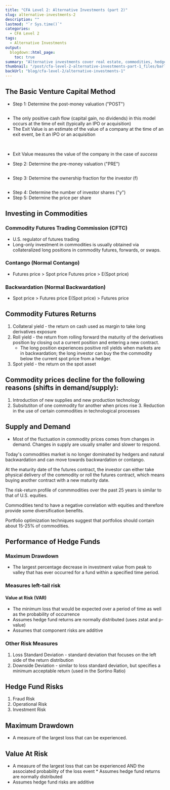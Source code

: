 ```yaml
---
title: "CFA Level 2: Alternative Investments (part 2)"
slug: alternative-investments-2
description: ""
lastmod: "`r Sys.time()`"
categories:
  - CFA Level 2
tags:
  - Alternative Investments
output:
  blogdown::html_page:
    toc: true
summary: "Alternative investments cover real estate, commodities, hedge funds, private equity, and more. Each of these has its own unique risk and reward features."
thumbnail: "/post/cfa-level-2-alternative-investments-part-1_files/barley.jpg"
backUrl: "blog/cfa-level-2/alternative-investments-1"
---
```


## The Basic Venture Capital Method

- Step 1: Determine the post-money valuation ("POST")

<Math>
  {"\\mathrm {\\small {POST =  \\frac{\\text {Exit Value}} {(1 + r)^t}}}"}
</Math>

- The only positive cash flow (capital gain, no dividends) in this model occurs at the time of exit (typically an IPO or acquisition)
- The Exit Value is an estimate of the value of a company at the time of an exit event, be it an IPO or an acquisition

<Math>
  {
    "\\mathrm {\\small {\\text {Exit Value} = \\text{Earnings Multiple} \\times \\text{Estimate of terminal earnings}}}"
  }
</Math>

<Math>
  {
    "\\mathrm {\\small {\\text {Exit Value} = \\text{PV(expected future cash flows)}}}"
  }
</Math>

- Exit Value measures the value of the company in the case of _success_

- Step 2: Determine the pre-money valuation ("PRE")

<Math>{"mathrm {small {\text {PRE} = \text{POST - Investment}}}"}</Math>

- Step 3: Determine the ownership fraction for the investor (f)

<Math>{"\\mathrm {\\small {f = \\frac{\\text {Investment}} {POST}}}"}</Math>

- Step 4: Determine the number of investor shares ("y")
- Step 5: Determine the price per share

## Investing in Commodities

### Commodity Futures Trading Commission (CFTC)

- U.S. regulator of futures trading
- Long-only investment in commodities is usually obtained via collateralized long positions in commodity futures, forwards, or swaps.

### Contango (Normal Contango)

- Futures price > Spot price Futures price > E(Spot price)

### Backwardation (Normal Backwardation)

- Spot price > Futures price E(Spot price) > Futures price

## Commodity Futures Returns

1. Collateral yield - the return on cash used as margin to take long derivatives exposure
2. Roll yield - the return from rolling forward the maturity of the derivatives position by closing out a current position and entering a new contract.
   - The long position experiences positive roll yields when markets are in backwardation; the long investor can buy the the commodity below the current spot price from a hedger.
3. Spot yield - the return on the spot asset

## Commodity prices decline for the following reasons (shifts in demand/supply):

1. Introduction of new supplies and new production technology
2. Subsitutiton of one commodity for another when prices rise 3. Reduction in the use of certain commodities in technological processes

## Supply and Demand

- Most of the fluctuation in commodity prices comes from changes in demand. Changes in supply are usually smaller and slower to respond.

Today's commodities market is no longer dominated by hedgers and natural backwardation and can move towards backwardation or contango.

At the maturity date of the futures contract, the investor can either take physical delivery of the commodity or roll the futures contract, which means buying another contract with a new maturity date.

The risk-return profile of commmodities over the past 25 years is similar to that of U.S. equities.

Commodities tend to have a negative correlation with equities and therefore provide some diversification benefits.

Portfolio optimization techniques suggest that portfolios should contain about 15-25% of commodities.

## Performance of Hedge Funds

### Maximum Drawdown

- The largest percentage decrease in investment value from peak to valley that has ever occurred for a fund within a specified time period.

### Measures left-tail risk

#### Value at Risk (VAR)

- The minimum loss that would be expected over a period of time as well as the probability of occurrence
- Assumes hedge fund returns are normally distributed (uses zstat and p-value)
- Assumes that component risks are additive

### Other Risk Measures

1. Loss Standard Deviation - standard deviation that focuses on the left side of the return distribution
2. Downside Deviation - similar to loss standard deviation, but specifies a minimum acceptable return (used in the Sortino Ratio)

## Hedge Fund Risks

1. Fraud Risk
2. Operational Risk
3. Investment Risk

## Maximum Drawdown

- A measure of the largest loss that can be experienced.

## Value At Risk

- A measure of the largest loss that can be experienced AND the associated probability of the loss event \* Assumes hedge fund returns are normally distributed
- Assumes hedge fund risks are additive
